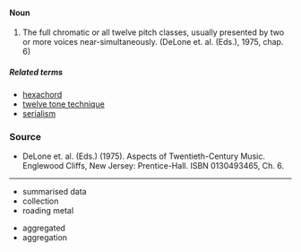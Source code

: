 ====Noun====
#The full chromatic or all twelve pitch classes, usually presented by two or more voices near-simultaneously. (DeLone et. al. (Eds.), 1975, chap. 6)

=====Related terms=====
*[[hexachord]]
*[[twelve tone technique]]
*[[serialism]]

===Source===
*DeLone et. al. (Eds.) (1975). Aspects of Twentieth-Century Music. Englewood Cliffs, New Jersey: Prentice-Hall. ISBN 0130493465, Ch. 6.

----

* summarised data
* collection
* roading metal


* aggregated
* aggregation